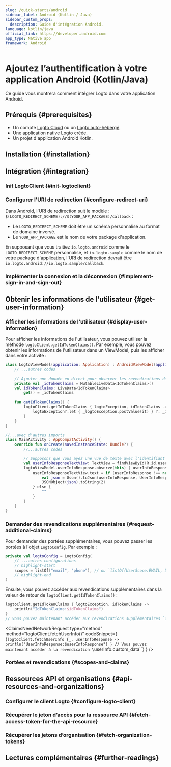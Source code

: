 ```yaml
---
slug: /quick-starts/android
sidebar_label: Android (Kotlin / Java)
sidebar_custom_props:
  description: Guide d'intégration Android.
language: kotlin/java
official_link: https://developer.android.com
app_type: Native app
framework: Android
---
```





# Ajoutez l’authentification à votre application Android (Kotlin/Java)

Ce guide vous montrera comment intégrer Logto dans votre application Android.

<AndroidGuideTip />

## Prérequis \{#prerequisites}

- Un compte [Logto Cloud](https://cloud.logto.io) ou un [Logto auto-hébergé](/introduction/set-up-logto-oss).
- Une application native Logto créée.
- Un projet d'application Android Kotlin.

## Installation \{#installation}

<Installation />

## Intégration \{#integration}

### Init LogtoClient \{#init-logtoclient}

<InitLogtoClient />

### Configurer l'URI de redirection \{#configure-redirect-uri}

<SignInFlowSummary />

<ConfigureRedirectUri
  figureSrc={redirectUriFigure}
  redirectUri="io.logto.android://io.logto.sample/callback"
/>

Dans Android, l'URI de redirection suit le modèle : `$(LOGTO_REDIRECT_SCHEME)://$(YOUR_APP_PACKAGE)/callback` :

- Le `LOGTO_REDIRECT_SCHEME` doit être un schéma personnalisé au format de domaine inversé.
- Le `YOUR_APP_PACKAGE` est le nom de votre package d'application.

En supposant que vous traitiez `io.logto.android` comme le `LOGTO_REDIRECT_SCHEME` personnalisé, et `io.logto.sample` comme le nom de votre package d'application, l'URI de redirection devrait être `io.logto.android://io.logto.sample/callback`.

### Implémenter la connexion et la déconnexion \{#implement-sign-in-and-sign-out}

<ImplementSignInAndSignOut />

<Checkpoint />

## Obtenir les informations de l'utilisateur \{#get-user-information}

### Afficher les informations de l'utilisateur \{#display-user-information}

Pour afficher les informations de l'utilisateur, vous pouvez utiliser la méthode `logtoClient.getIdTokenClaims()`. Par exemple, vous pouvez obtenir les informations de l'utilisateur dans un ViewModel, puis les afficher dans votre activité :

```kotlin title="LogtoModelView.kt"
class LogtoViewModel(application: Application) : AndroidViewModel(application) {
    // ...autres codes

    // Ajouter une donnée en direct pour observer les revendications du jeton d'identifiant
    private val _idTokenClaims = MutableLiveData<IdTokenClaims>()
    val idTokenClaims: LiveData<IdTokenClaims>
        get() = _idTokenClaims

    fun getIdTokenClaims() {
        logtoClient.getIdTokenClaims { logtoException, idTokenClaims ->
            logtoException?.let { _logtoException.postValue(it) } ?: _idTokenClaims.postValue(idTokenClaims)
        }
    }
}
```

```kotlin title="MainActivity.kt"
//...avec d'autres imports
class MainActivity : AppCompatActivity() {
    override fun onCreate(savedInstanceState: Bundle?) {
        //...autres codes

        // Supposons que vous ayez une vue de texte avec l'identifiant `user_info_text_view` dans votre mise en page
        val userInfoResponseTextView: TextView = findViewById(R.id.user_info_text_view)
        logtoViewModel.userInfoResponse.observe(this) { userInfoResponse ->
            userInfoResponseTextView.text = if (userInfoResponse !== null) {
                val json = Gson().toJson(userInfoResponse, UserInfoResponse::class.java)
                JSONObject(json).toString(2)
            } else {
                ""
            }
        }
    }
}
```

### Demander des revendications supplémentaires \{#request-additional-claims}

<FindUserInfoMissing method="logtoClient.getIdTokenClaims()" />

<ScopesAndClaimsIntroduction />

Pour demander des portées supplémentaires, vous pouvez passer les portées à l'objet `LogtoConfig`. Par exemple :

```kotlin title="LogtoViewModel.kt"
private val logtoConfig = LogtoConfig(
    // ...autres configurations
    // highlight-start
    scopes = listOf("email", "phone"), // ou `listOf(UserScope.EMAIL, UserScope.PHONE)`
    // highlight-end
)
```

Ensuite, vous pouvez accéder aux revendications supplémentaires dans la valeur de retour de `logtoClient.getIdTokenClaims()` :

```kotlin
logtoClient.getIdTokenClaims { logtoException, idTokenClaims ->
    println("IdTokenClaims:$idTokenClaims")
}
// Vous pouvez maintenant accéder aux revendications supplémentaires `claims.email`, `claims.phone`, etc.
```

<ClaimsNeedNetworkRequest
  type="method"
  method="logtoClient.fetchUserInfo()"
  codeSnippet={
    <CodeBlock
      language="kotlin"
      title="LogtoViewModel.kt"
    >{`logtoClient.fetchUserInfo {_, userInfoResponse ->
    println("UserInfoResponse:$userInfoResponse")
}
// Vous pouvez maintenant accéder à la revendication \`userInfo.custom_data\``}</CodeBlock>
  }
/>

### Portées et revendications \{#scopes-and-claims}

<ScopesAndClaims />

## Ressources API et organisations \{#api-resources-and-organizations}

<ApiResourcesDescription />

### Configurer le client Logto \{#configure-logto-client}

<ConfigApiResources />

### Récupérer le jeton d’accès pour la ressource API \{#fetch-access-token-for-the-api-resource}

<FetchAccessTokenForApiResources />

### Récupérer les jetons d’organisation \{#fetch-organization-tokens}

<FetchOrganizationTokenForUser />

## Lectures complémentaires \{#further-readings}

<FurtherReadings />
